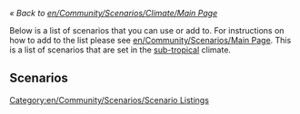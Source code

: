 ''« Back to [[en/Community/Scenarios/Climate/Main Page]]''

Below is a list of scenarios that you can use or add to. For instructions on how to add to the list please see [[en/Community/Scenarios/Main Page]]. This is a list of scenarios that are set in the [[en/Manual/Climates|sub-tropical]] climate.

[[Category:en/Community/Scenarios/Scenario Listings]]

==Scenarios==